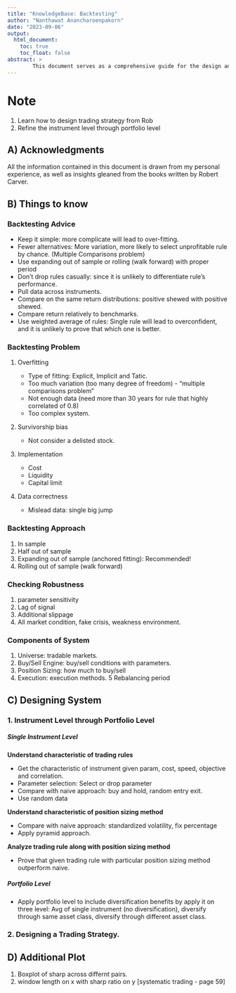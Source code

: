 ```yaml
---
title: "KnowledgeBase: Backtesting"
author: "Nanthawat Anancharoenpakorn"
date: "2023-09-06"
output: 
  html_document:
    toc: true
    toc_float: false
abstract: >
        This document serves as a comprehensive guide for the design and development of trading systems. It consolidates essential methodologies, best practices, and empirical techniques crucial for creating robust and efficient trading models.
---
```

# Note

1. Learn how to design trading strategy from Rob
2. Refine the instrument level through portfolio level



## A) Acknowledgments
All the information contained in this document is drawn from my personal experience, as well as insights gleaned from the books written by Robert Carver.

## B) Things to know

### Backtesting Advice

-   Keep it simple: more complicate will lead to over-fitting.
-   Fewer alternatives: More variation, more likely to select unprofitable rule by chance. (Multiple Comparisons problem)
-   Use expanding out of sample or rolling (walk forward) with proper period
-   Don't drop rules casually: since it is unlikely to differentiate rule's performance.
-   Pull data across instruments.
-   Compare on the same return distributions: positive shewed with positive shewed.
-   Compare return relatively to benchmarks.
-   Use weighted average of rules: Single rule will lead to overconfident, and it is unlikely to prove that which one is better.

### Backtesting Problem

1.  Overfitting

    -   Type of fitting: Explicit, Implicit and Tatic.
    -   Too much variation (too many degree of freedom) - "multiple comparisons problem"
    -   Not enough data (need more than 30 years for rule that highly correlated of 0.8)
    -   Too complex system.

2.  Survivorship bias

    -   Not consider a delisted stock.
    
3.  Implementation 

    -   Cost
    -   Liquidity
    -   Capital limit
4.  Data correctness

    -   Mislead data: single big jump
    
    
### Backtesting Approach

1.  In sample
2.  Half out of sample
3.  Expanding out of sample (anchored fitting): Recommended!
4.  Rolling out of sample (walk forward)


### Checking Robustness

1.  parameter sensitivity
2.  Lag of signal
3.  Additional slippage
4.  All market condition, fake crisis, weakness environment.

### Components of System

1.  Universe: tradable markets.
2.  Buy/Sell Engine: buy/sell conditions with parameters. 
3.  Position Sizing: how much to buy/sell
4.  Execution: execution methods.
5   Rebalancing period 



## C) Designing System

### 1. Instrument Level through Portfolio Level

##### Single Instrument Level

**Understand characteristic of trading rules**

-   Get the characteristic of instrument given param, cost, speed, objective and correlation.
-   Parameter selection: Select or drop parameter
-   Compare with naive approach: buy and hold, random entry exit.
-   Use random data

**Understand characteristic of position sizing method**

-   Compare with naive approach: standardized volatility, fix percentage
-   Apply pyramid approach.

**Analyze trading rule along with position sizing method**

-   Prove that given trading rule with particular position sizing method outperform naive.

##### Portfolio Level

-   Apply portfolio level to include diversification benefits by apply it on three level: Avg of single instrument (no diversification), diversify through same asset class, diversify through different asset class.


### 2. Designing a Trading Strategy.




## D) Additional Plot

1.  Boxplot of sharp across differnt pairs.
2.  window length on x with sharp ratio on y [systematic trading - page 59]


